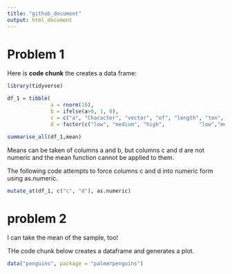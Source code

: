```yaml
---
title: "github_document"
output: html_document
---
```

 

# Problem 1

Here is  **code chunk** the creates a data frame:

```r
library(tidyverse)

df_1 = tibble(
              a = rnorm(10),
              b = ifelse(a>0, 1, 0),
              c = c("a", "Character", "vector", "of", "length", "ten", "in", "column", "lettered", "c"),
              d = factor(c("low", "medium", "high",           "low","medium", "high", "low", "medium", "high", "low")))

summarise_all(df_1,mean)
```
Means can be taken of columns a and b, but columns c and d are not numeric and the mean function cannot be applied to them.

The following code attempts to force columns c and d into numeric form using as.numeric.

```r
mutate_at(df_1, c("c", "d"), as.numeric)
```

# problem 2

I can take the mean of the sample, too!

THe code chunk below creates a dataframe and generates a plot.
```r

data("penguins", package = "palmerpenguins")

```